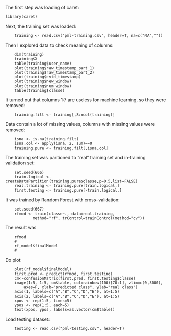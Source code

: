 The first step was loading of caret:

    library(caret)

Next, the training set was loaded:

        training <- read.csv("pml-training.csv", header=T, na=c("NA",""))

Then I explored data to check meaning of columns:

        dim(training)
        training$X
        table(training$user_name)
        plot(training$raw_timestamp_part_1)
        plot(training$raw_timestamp_part_2)
        plot(training$cvtd_timestamp)
        plot(training$new_window)
        plot(training$num_window)
        table(training$classe)

It turned out that columns 1:7 are useless for machine learning, so they were removed:

        training.filt <- training[,8:ncol(training)]

Data contain a lot of missing values, columns with missing values were removed:

        isna <- is.na(training.filt)
        isna.col <- apply(isna, 2, sum)==0
        training.pure <- training.filt[,isna.col]

The training set was paritioned to "real" training set and in-training validation set:

        set.seed(666)
        train.logical <-createDataPartition(training.pure$classe,p=0.5,list=FALSE)
        real.training <- training.pure[train.logical,]
        first.testing <- training.pure[-train.logical,]

It was trained by Random Forest with cross-validation:

        set.seed(667)
        rfmod <- train(classe~., data=real.training,
                method="rf", trControl=trainControl(method="cv"))

The result was

        rfmod
        #
        rf_model$finalModel
        #

Do plot:

        plot(rf_model$finalModel)
        first.pred <- predict(rfmod, first.testing)
        cm<-confusionMatrix(first.pred, first.testing$classe)
        image(1:5, 1:5, cm$table, col=rainbow(100)[70:1], zlim=c(0,3000),
            axes=F, xlab="predicted class", ylab="real class")
        axis(1, labels=c("A","B","C","D","E"), at=1:5)
        axis(2, labels=c("A","B","C","D","E"), at=1:5)
        xpos <- rep(1:5, times=5)
        ypos <- rep(1:5, each=5)
        text(xpos, ypos, labels=as.vector(cm$table))

Load testing dataset:

        testing <- read.csv("pml-testing.csv", header=T)
